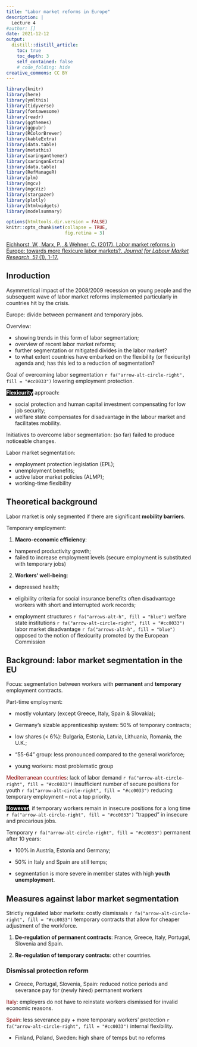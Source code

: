 ```yaml
---
title: "Labor market reforms in Europe"
description: |
  Lecture 4
#author: []
date: 2021-12-12
output:
  distill::distill_article:
    toc: true
    toc_depth: 3
    self_contained: false
    # code_folding: hide
creative_commons: CC BY
---
```



```r
library(knitr)
library(here)
library(ymlthis)
library(tidyverse)
library(fontawesome)
library(readr)
library(ggthemes)
library(ggpubr)
library(RColorBrewer)
library(kableExtra)
library(data.table)
library(metathis)
library(xaringanthemer)
library(xaringanExtra)
library(data.table)
library(RefManageR)
library(plm)
library(mgcv)
library(mgcViz)
library(stargazer)
library(plotly)
library(htmlwidgets)
library(modelsummary)
```


```r
options(htmltools.dir.version = FALSE)
knitr::opts_chunk$set(collapse = TRUE,
                      fig.retina = 3)
```


::: {.define .article style="color: blue;"}
[Eichhorst, W., Marx, P., & Wehner, C. (2017). Labor market reforms in Europe: towards more flexicure labor markets?. *Journal for Labour Market Research, 51* (1), 1-17.](https://labourmarketresearch.springeropen.com/articles/10.1186/s12651-017-0231-7)
:::

## Inroduction

Asymmetrical impact of the 2008/2009 recession on young people and the subsequent wave of labor market reforms implemented particularly in countries hit by the crisis.

Europe: divide between permanent and temporary jobs.

Overview: 

 - showing trends in this form of labor segmentation;
 - overview of recent labor market reforms; 
 - further segmentation or mitigated divides in the labor market?
 - to what extent countries have embarked on the flexibility (or flexicurity) agenda and; has this led to a reduction of segmentation?

Goal of overcoming labor segmentation `r fa("arrow-alt-circle-right", fill = "#cc0033")` lowering employment protection.

**<span style="color:white;background-color:black">Flexicurity</span>** approach:

 - social protection and human capital investment compensating for low job security;
 - welfare state compensates for disadvantage in the labour market and facilitates mobility.

Initiatives to overcome labor segmentation: (so far) failed to produce noticeable changes.

Labor market segmentation: 

 - employment protection legislation (EPL); 
 - unemployment benefits;
 - active labor market policies (ALMP);
 - working-time flexibility

 
## Theoretical background

Labor market is only segmented if there are significant **mobility barriers**.

Temporary employment:

1. **Macro-economic efficiency**:

 - hampered productivity growth;
 - failed to increase employment levels (secure employment is substituted with temporary jobs)
 
2. **Workers' well-being**:

 - depressed health;
 
 - eligibility criteria for social insurance benefits often disadvantage workers with short and interrupted work records;
 
 - employment structures `r fa("arrows-alt-h", fill = "blue")` welfare state institutions `r fa("arrow-alt-circle-right", fill = "#cc0033")` labor market disadvantage `r fa("arrows-alt-h", fill = "blue")` opposed to the notion of flexicurity promoted by the European Commission
 
 
## Background: labor market segmentation in the EU

Focus: segmentation between workers with **permanent** and **temporary** employment contracts.

Part-time employment: 

 - mostly voluntary (except Greece, Italy, Spain & Slovakia);

 - Germany’s sizable apprenticeship system: 50\% of temporary contracts;
 
 - low shares (< 6\%): Bulgaria, Estonia, Latvia, Lithuania, Romania, the U.K.;
 
 - "55-64" group: less pronounced compared to the general workforce;
 
 - young workers: most problematic group
 
 
<span style="color:darkred">Mediterranean countries</span>: lack of labor demand `r fa("arrow-alt-circle-right", fill = "#cc0033")` insufficient number of secure positions for youth `r fa("arrow-alt-circle-right", fill = "#cc0033")` reducing temporary employment -- not a top priority.

**<span style="color:white;background-color:black">However</span>**, if temporary workers remain in insecure positions for a long time `r fa("arrow-alt-circle-right", fill = "#cc0033")` "trapped" in insecure and precarious jobs.

Temporary `r fa("arrow-alt-circle-right", fill = "#cc0033")` permanent after 10 years:

 - 100\% in Austria, Estonia and Germany; 
 
 - 50\% in Italy and Spain are still temps;
 
 - segmentation is more severe in member states with high **youth unemployment**.
 

## Measures against labor market segmentation

Strictly regulated labor markets: costly dismissals `r fa("arrow-alt-circle-right", fill = "#cc0033")` temporary contracts that allow for cheaper adjustment of the workforce.

1. **De-regulation of permanent contracts**: France, Greece, Italy, Portugal, Slovenia and Spain.

2. **Re-regulation of temporary contracts**: other countries.


### Dismissal protection reform

 - Greece, Portugal, Slovenia, Spain: reduced notice periods and severance pay for (newly hired) permanent workers

<span style="color:darkred">Italy</span>: employers do not have to reinstate workers dismissed for invalid economic reasons.

<span style="color:darkred">Spain</span>: less severance pay + more temporary workers' protection `r fa("arrow-alt-circle-right", fill = "#cc0033")` internal flexibility.

 - Finland, Poland, Sweden: high share of temps but no reforms
 
